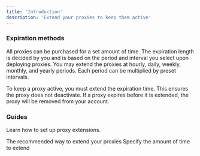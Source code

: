 ```yaml
---
title: 'Introduction'
description: 'Extend your proxies to keep them active'
---
```


### Expiration methods

All proxies can be purchased for a set amount of time. The expiration length is decided by you and is based on the period and interval you select upon deploying proxies. You may extend the proxies at hourly, daily, weekly, monthly, and yearly periods. Each period can be multiplied by preset intervals.

<Warning>
    To keep a proxy active, you must extend the expiration time. This ensures the proxy does not deactivate. If a proxy expires before it is extended, the proxy will be removed from your account.
</Warning>

### Guides

Learn how to set up proxy extensions.

<CardGroup cols={2}>
    <Card title="Automatic Renewal" icon="repeat" href="/proxy-expiration/proxy-renew">
        The recommended way to extend your proxies
    </Card>
    <Card title="Extend Manually" icon="calendar-plus" href="/proxy-expiration/proxy-extend">
        Specify the amount of time to extend
    </Card>
</CardGroup>